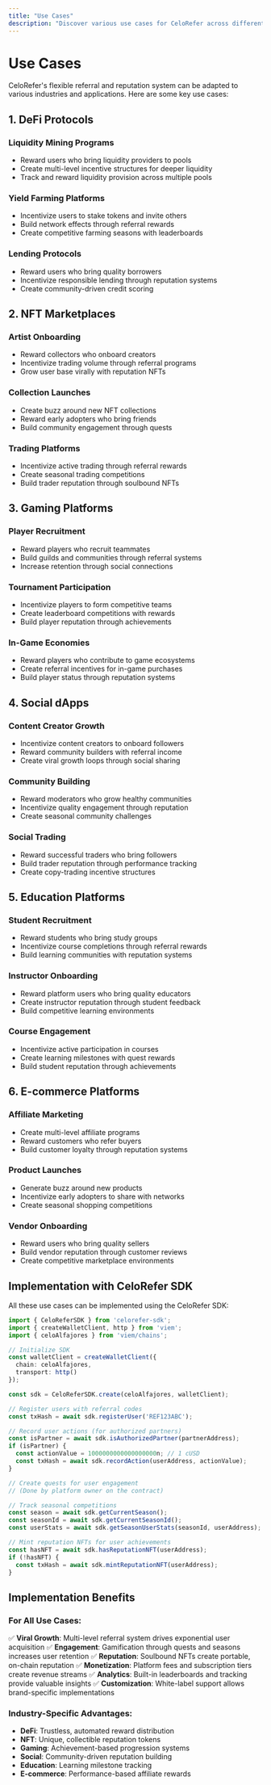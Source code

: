 ```yaml
---
title: "Use Cases"
description: "Discover various use cases for CeloRefer across different industries"
---
```


# Use Cases

CeloRefer's flexible referral and reputation system can be adapted to various industries and applications. Here are some key use cases:

## 1. DeFi Protocols

### Liquidity Mining Programs
- Reward users who bring liquidity providers to pools
- Create multi-level incentive structures for deeper liquidity
- Track and reward liquidity provision across multiple pools

### Yield Farming Platforms
- Incentivize users to stake tokens and invite others
- Build network effects through referral rewards
- Create competitive farming seasons with leaderboards

### Lending Protocols
- Reward users who bring quality borrowers
- Incentivize responsible lending through reputation systems
- Create community-driven credit scoring

## 2. NFT Marketplaces

### Artist Onboarding
- Reward collectors who onboard creators
- Incentivize trading volume through referral programs
- Grow user base virally with reputation NFTs

### Collection Launches
- Create buzz around new NFT collections
- Reward early adopters who bring friends
- Build community engagement through quests

### Trading Platforms
- Incentivize active trading through referral rewards
- Create seasonal trading competitions
- Build trader reputation through soulbound NFTs

## 3. Gaming Platforms

### Player Recruitment
- Reward players who recruit teammates
- Build guilds and communities through referral systems
- Increase retention through social connections

### Tournament Participation
- Incentivize players to form competitive teams
- Create leaderboard competitions with rewards
- Build player reputation through achievements

### In-Game Economies
- Reward players who contribute to game ecosystems
- Create referral incentives for in-game purchases
- Build player status through reputation systems

## 4. Social dApps

### Content Creator Growth
- Incentivize content creators to onboard followers
- Reward community builders with referral income
- Create viral growth loops through social sharing

### Community Building
- Reward moderators who grow healthy communities
- Incentivize quality engagement through reputation
- Create seasonal community challenges

### Social Trading
- Reward successful traders who bring followers
- Build trader reputation through performance tracking
- Create copy-trading incentive structures

## 5. Education Platforms

### Student Recruitment
- Reward students who bring study groups
- Incentivize course completions through referral rewards
- Build learning communities with reputation systems

### Instructor Onboarding
- Reward platform users who bring quality educators
- Create instructor reputation through student feedback
- Build competitive learning environments

### Course Engagement
- Incentivize active participation in courses
- Create learning milestones with quest rewards
- Build student reputation through achievements

## 6. E-commerce Platforms

### Affiliate Marketing
- Create multi-level affiliate programs
- Reward customers who refer buyers
- Build customer loyalty through reputation systems

### Product Launches
- Generate buzz around new products
- Incentivize early adopters to share with networks
- Create seasonal shopping competitions

### Vendor Onboarding
- Reward users who bring quality sellers
- Build vendor reputation through customer reviews
- Create competitive marketplace environments

## Implementation with CeloRefer SDK

All these use cases can be implemented using the CeloRefer SDK:

```typescript
import { CeloReferSDK } from 'celorefer-sdk';
import { createWalletClient, http } from 'viem';
import { celoAlfajores } from 'viem/chains';

// Initialize SDK
const walletClient = createWalletClient({
  chain: celoAlfajores,
  transport: http()
});

const sdk = CeloReferSDK.create(celoAlfajores, walletClient);

// Register users with referral codes
const txHash = await sdk.registerUser('REF123ABC');

// Record user actions (for authorized partners)
const isPartner = await sdk.isAuthorizedPartner(partnerAddress);
if (isPartner) {
  const actionValue = 1000000000000000000n; // 1 cUSD
  const txHash = await sdk.recordAction(userAddress, actionValue);
}

// Create quests for user engagement
// (Done by platform owner on the contract)

// Track seasonal competitions
const season = await sdk.getCurrentSeason();
const seasonId = await sdk.getCurrentSeasonId();
const userStats = await sdk.getSeasonUserStats(seasonId, userAddress);

// Mint reputation NFTs for user achievements
const hasNFT = await sdk.hasReputationNFT(userAddress);
if (!hasNFT) {
  const txHash = await sdk.mintReputationNFT(userAddress);
}
```

## Implementation Benefits

### For All Use Cases:
✅ **Viral Growth**: Multi-level referral system drives exponential user acquisition
✅ **Engagement**: Gamification through quests and seasons increases user retention
✅ **Reputation**: Soulbound NFTs create portable, on-chain reputation
✅ **Monetization**: Platform fees and subscription tiers create revenue streams
✅ **Analytics**: Built-in leaderboards and tracking provide valuable insights
✅ **Customization**: White-label support allows brand-specific implementations

### Industry-Specific Advantages:
- **DeFi**: Trustless, automated reward distribution
- **NFT**: Unique, collectible reputation tokens
- **Gaming**: Achievement-based progression systems
- **Social**: Community-driven reputation building
- **Education**: Learning milestone tracking
- **E-commerce**: Performance-based affiliate rewards